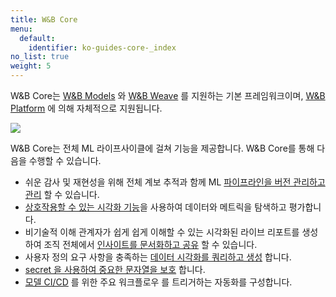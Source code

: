 ---
title: W&B Core
menu:
  default:
    identifier: ko-guides-core-_index
no_list: true
weight: 5
---

W&B Core는 [W&B Models](/ko/guides/models/) 와 [W&B Weave](/ko/guides/weave/) 를 지원하는 기본 프레임워크이며, [W&B Platform](/ko/guides/hosting/) 에 의해 자체적으로 지원됩니다.

<Frame>
    <img src="/images/general/core.png"  />
</Frame>

W&B Core는 전체 ML 라이프사이클에 걸쳐 기능을 제공합니다. W&B Core를 통해 다음을 수행할 수 있습니다.

- 쉬운 감사 및 재현성을 위해 전체 계보 추적과 함께 ML [파이프라인을 버전 관리하고 관리](/ko/guides/core/artifacts/) 할 수 있습니다.
- [상호작용할 수 있는 시각화 기능](/ko/guides/models/tables/)을 사용하여 데이터와 메트릭을 탐색하고 평가합니다.
- 비기술적 이해 관계자가 쉽게 쉽게 이해할 수 있는 시각화된 라이브 리포트를 생성하여 조직 전체에서 [인사이트를 문서화하고 공유](/ko/guides/core/reports/) 할 수 있습니다.
- 사용자 정의 요구 사항을 충족하는 [데이터 시각화를 쿼리하고 생성](/ko/guides/models/app/features/panels/query-panels/) 합니다.
- [secret 을 사용하여 중요한 문자열을 보호](/ko/guides/core/secrets) 합니다.
- [모델 CI/CD](/ko/guides/core/automations/) 를 위한 주요 워크플로우 를 트리거하는 자동화를 구성합니다.
